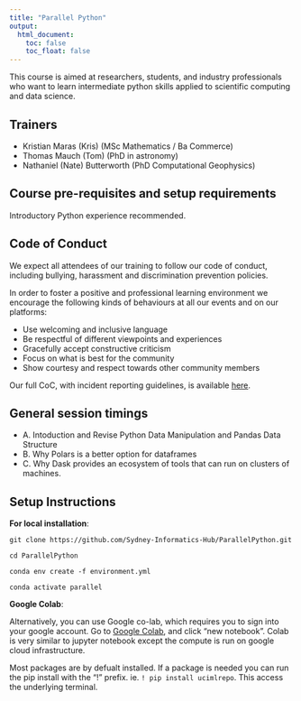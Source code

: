 ```yaml
---
title: "Parallel Python"
output:
  html_document:
    toc: false
    toc_float: false
---
```



This course is aimed at researchers, students, and industry professionals who want to learn intermediate python skills applied to scientific computing and data science.


## Trainers
* Kristian Maras (Kris) (MSc Mathematics / Ba Commerce) 
* Thomas Mauch (Tom) (PhD in astronomy)
* Nathaniel (Nate) Butterworth (PhD Computational Geophysics)



## Course pre-requisites and setup requirements

Introductory Python experience recommended. 


## Code of Conduct
We expect all attendees of our training to follow our code of conduct, including bullying, harassment and discrimination prevention policies.

In order to foster a positive and professional learning environment we encourage the following kinds of behaviours at all our events and on our platforms:

* Use welcoming and inclusive language
* Be respectful of different viewpoints and experiences
* Gracefully accept constructive criticism
* Focus on what is best for the community
* Show courtesy and respect towards other community members

Our full CoC, with incident reporting guidelines, is available [here](https://sydney-informatics-hub.github.io/codeofconduct/).


## General session timings

* A. Intoduction and Revise Python Data Manipulation and Pandas Data Structure
* B. Why Polars is a better option for dataframes
* C. Why Dask provides an ecosystem of tools that can run on clusters of machines.


## Setup Instructions

**For local installation**:

`git clone https://github.com/Sydney-Informatics-Hub/ParallelPython.git`

`cd ParallelPython`

`conda env create -f environment.yml`

`conda activate parallel`

**Google Colab**:

Alternatively, you can use Google co-lab, which requires you to sign into your google account. Go to [Google Colab](https://colab.research.google.com/), and click "new notebook". Colab is very similar to jupyter notebook except the compute is run on google cloud infrastructure. 

Most packages are by defualt installed. If a package is needed you can run the pip install with the "!" prefix. ie. `! pip install ucimlrepo`. This access the underlying terminal.



